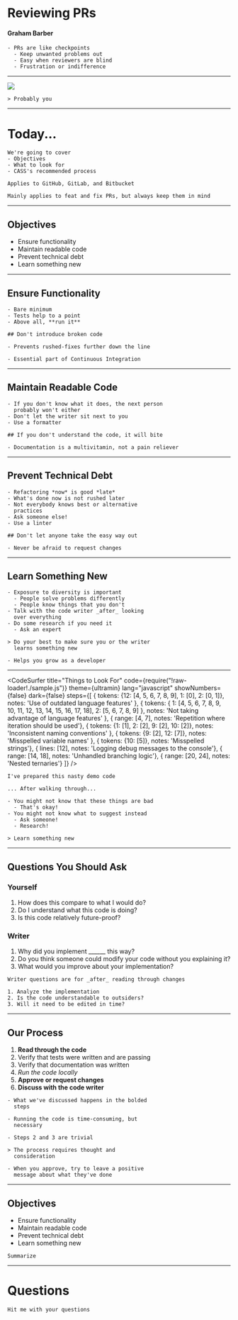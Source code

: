 


<Head>
  <title>Reviewing Pull Requests</title>
</Head>

# Reviewing PRs

#### Graham Barber

```notes
- PRs are like checkpoints
  - Keep unwanted problems out
  - Easy when reviewers are blind
  - Frustration or indifference
```

---

<Image src="https://media.giphy.com/media/R459x856IfF6w/giphy.gif" />

```notes
> Probably you
```

---


# Today...

```notes
We're going to cover
- Objectives
- What to look for
- CASS's recommended process

Applies to GitHub, GitLab, and Bitbucket

Mainly applies to feat and fix PRs, but always keep them in mind
```

---

## Objectives

<ul>
  <Appear>
    <li>Ensure functionality</li>
    <li>Maintain readable code</li>
    <li>Prevent technical debt</li>
    <li>Learn something new</li>
  </Appear>
</ul>

---

## Ensure Functionality

```notes
- Bare minimum
- Tests help to a point
- Above all, **run it**

## Don't introduce broken code

- Prevents rushed-fixes further down the line

- Essential part of Continuous Integration
```

---

## Maintain Readable Code

```notes
- If you don't know what it does, the next person
  probably won't either
- Don't let the writer sit next to you
- Use a formatter

## If you don't understand the code, it will bite

- Documentation is a multivitamin, not a pain reliever
```

---

## Prevent Technical Debt

```notes
- Refactoring *now* is good *late*
- What's done now is not rushed later
- Not everybody knows best or alternative
  practices
- Ask someone else!
- Use a linter

## Don't let anyone take the easy way out

- Never be afraid to request changes
```

---

## Learn Something New

```notes
- Exposure to diversity is important
  - People solve problems differently
  - People know things that you don't
- Talk with the code writer _after_ looking
  over everything
- Do some research if you need it
  - Ask an expert

> Do your best to make sure you or the writer
  learns something new

- Helps you grow as a developer
```

---


<CodeSurfer
  title="Things to Look For"
  code={require("!raw-loader!./sample.js")}
  theme={ultramin}
  lang="javascript"
  showNumbers={false}
  dark={false}
  steps={[
    { tokens: {12: [4, 5, 6, 7, 8, 9], 1: [0], 2: [0, 1]}, notes: 'Use of outdated language features' },
    {
      tokens: {
        1: [4, 5, 6, 7, 8, 9, 10, 11, 12, 13, 14, 15, 16, 17, 18],
        2: [5, 6, 7, 8, 9]
      },
      notes: 'Not taking advantage of language features'
    },
    { range: [4, 7], notes: 'Repetition where iteration should be used'},
    { tokens: {1: [1], 2: [2], 9: [2], 10: [2]}, notes: 'Inconsistent naming conventions' },
    { tokens: {9: [2], 12: [7]}, notes: 'Misspelled variable names' },
    { tokens: {10: [5]}, notes: 'Misspelled strings'},
    { lines: [12], notes: 'Logging debug messages to the console'},
    { range: [14, 18], notes: 'Unhandled branching logic'},
    { range: [20, 24], notes: 'Nested ternaries'}
  ]}
/>

```notes
I've prepared this nasty demo code

... After walking through...

- You might not know that these things are bad
  - That's okay!
- You might not know what to suggest instead
  - Ask someone!
  - Research!

> Learn something new
```

---


## Questions You Should Ask

<div>

### Yourself

<ol>
  <Appear>
    <li>How does this compare to what I would do?</li>
    <li>Do I understand what this code is doing?</li>
    <li>Is this code relatively future-proof?</li>
  </Appear>
</ol>

</div>


<div>

### Writer

<ol>
  <Appear>
    <li>Why did you implement ______ this way?</li>
    <li>Do you think someone could modify your code without you explaining it?</li>
    <li>What would you improve about your implementation?</li>
  </Appear>
</ol>

</div>

```notes
Writer questions are for _after_ reading through changes

1. Analyze the implementation
2. Is the code understandable to outsiders?
3. Will it need to be edited in time?
```

---

## Our Process

1. **Read through the code**
2. Verify that tests were written and are passing
3. Verify that documentation was written
4. _Run the code locally_
5. **Approve or request changes**
6. **Discuss with the code writer**

```notes
- What we've discussed happens in the bolded
  steps

- Running the code is time-consuming, but 
  necessary

- Steps 2 and 3 are trivial

> The process requires thought and
  consideration

- When you approve, try to leave a positive
  message about what they've done
```

---

## Objectives

- Ensure functionality
- Maintain readable code
- Prevent technical debt
- Learn something new

```notes
Summarize
```

---

# Questions

```notes
Hit me with your questions
```